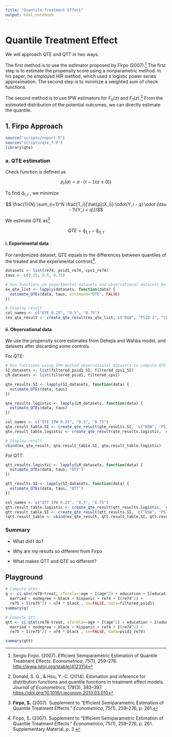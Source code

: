 ```yaml
---
title: "Quantile Treatment Effect"
output: html_notebook
---
```


# Quantile Treatment Effect

We will approach QTE and QTT in two ways.

The first method is to use the estimator proposed by Firpo (2007).[^1] The first step is to estimate the propensity score using a nonparametric method. In his paper, he employed HIR method, which used a logistic power series approximation. The second step is to minimize a weighted sum of check functions.

[^1]: Sergio Firpo. (2007). Efficient Semiparametric Estimation of Quantile Treatment Effects. *Econometrica*, *75*(1), 259–276. <http://www.jstor.org/stable/4123114>

The second method is to use IPW estimators for $F_0(z)$ and $F_1(z)$.[^2] From the estimated distribution of the potential outcomes, we can directly estimate the quantile.

[^2]: Donald, S. G., & Hsu, Y.-C. (2014). Estimation and inference for distribution functions and quantile functions in treatment effect models. *Journal of Econometrics, 178*(3), 383–397. <https://doi.org/10.1016/j.jeconom.2013.03.010>

## 1. Firpo Approach

```r
source("scripts/report.R")
source("scripts/qte_f.R")
library(qte)
```

### a. QTE estimation

Check function is defined as

$$
p_r(a) = a \cdot ( \tau - \mathbb{1}(a \leq 0))$$

To find $\hat{q}_{1,r}$ , we minimize

$$ \frac{1}{N} \sum_{i=1}^N \frac{T_i}{\hat{p}(X_i)} \cdot(Y_i - q) \cdot (\tau - 1\{Y_i < q\})$$

We estimate QTE as[^3]

[^3]: **Firpo, S.** (2007). Supplement to "Efficient Semiparametric Estimation of Quantile Treatment Effects." *Econometrica*, 75(1), 259–276, p. 261.

$$
QTE = \hat{q}_{1, \tau} - \hat{q}_{0, \tau}
$$

#### i. Experimental data

For randomized dataset, QTE equals to the differences between quantiles of the treated and the experimental controls[^4].

[^4]: Firpo, S**.** (2007). Supplement to "Efficient Semiparametric Estimation of Quantile Treatment Effects." *Econometrica*, 75(1), 259–276, p. 261. Supplementary Material, p. 3.

```r
datasets <- list(re74, psid1_re74, cps1_re74)
taus <- c(0.25, 0.5, 0.75)
```

```r
# Run functions on experimental datasets and observational datasets before controlling covariates
ex_qte_list <- lapply(datasets, function(data) {
  estimate_QTEs(data, taus, estimand="QTE", FALSE)
})
```

```r
# Display result
col_names <- c("QTE 0.25", "0.5", "0.75")
(ex_qte_result <- create_qte_result(ex_qte_list, c("NSW", "PSID-1", "CPS-1"), col_names))
```

#### **ii. Observational data**

We use the propensity score estimates from Dehejia and Wahba model, and datasets after discarding some controls.

For QTE:

```r
# Run functions using IPW method observational datasets to compute QTE
SI_datasets <- list(filtered_psid1_SI, filtered_cps1_SI)
LM_datasets <- list(filtered_psid1, filtered_cps1)
```

```r
qte_results.SI <- lapply(SI_datasets, function(data) {
  estimate_QTEs(data, taus)
})

qte_results.logistic <- lapply(LM_datasets, function(data) {
  estimate_QTEs(data, taus)
})
```

```r
col_names <- c("QTE IPW 0.25", "0.5", "0.75")
qte.result_table.SI <- create_qte_result(qte_results.SI,  c("NSW", "PSID-1", "CPS-1"), col_names)
qte.result_table.logistic <- create_qte_result(qte_results.logistic,  c("NSW", "PSID-1", "CPS-1"), col_names)
```

```r
# Display result
cbind(ex_qte_result, qte.result_table.SI, qte.result_table.logistic)
```

For QTT:

```r
qtt_results.logistic <- lapply(LM_datasets, function(data) {
  estimate_QTEs(data, taus, "QTT")
})

qtt_results.SI <- lapply(SI_datasets, function(data) {
  estimate_QTEs(data, taus, "QTT")
})
```

```r
col_names <- c("QTT IPW 0.25", "0.5", "0.75")
qtt.result_table.logistic <- create_qte_result(qtt_results.logistic,  c("NSW", "PSID-1", "CPS-1"), col_names)
qtt.result_table.SI <- create_qte_result(qtt_results.SI,  c("NSW", "PSID-1", "CPS-1"), col_names)
(qtt.result_table <- cbind(ex_qte_result, qtt.result_table.SI, qtt.result_table.logistic))
```

### Summary

-   What did I do?

<!-- -->

-   Why are my results so different from Firpo

<!-- -->

-   What makes QTT and QTE so different?

## Playground

```r
# Compute qtes
q <- ci.qte(re78~treat, xformla=~age + I(age^2) + education + I(education^2) +
  married + nodegree + black + hispanic + re74 + I(re74^2) +
  re75 + I(re75^2) + u74 * black , se=FALSE, data=filtered_psid1)
summary(q)
```

```r
# Compute qtt
qtt <- ci.qtet(re78~treat, xformla=~age + I(age^2) + education + I(education^2) +
  married + nodegree + black + hispanic + re74 + I(re74^2) +
  re75 + I(re75^2) + u74 * black , se=FALSE, data=psid1_re74)

summary(qtt)
```
